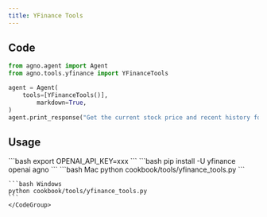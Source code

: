 ```yaml
---
title: YFinance Tools
---
```


## Code

```python cookbook/tools/yfinance_tools.py
from agno.agent import Agent
from agno.tools.yfinance import YFinanceTools

agent = Agent(
    tools=[YFinanceTools()],
        markdown=True,
)
agent.print_response("Get the current stock price and recent history for AAPL")
```

## Usage

<Steps>
  <Snippet file="create-venv-step.mdx" />

  <Step title="Set your API key">
    ```bash
    export OPENAI_API_KEY=xxx
    ```
  </Step> 

  <Step title="Install libraries">
    ```bash
    pip install -U yfinance openai agno
    ```
  </Step>

  <Step title="Run Agent">
    <CodeGroup>
    ```bash Mac
    python cookbook/tools/yfinance_tools.py
    ```

    ```bash Windows
    python cookbook/tools/yfinance_tools.py
    ```
    </CodeGroup>
  </Step>
</Steps>